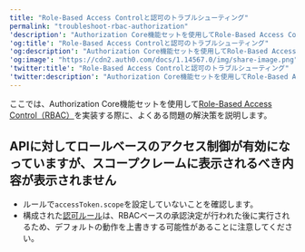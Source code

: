 ---
title: "Role-Based Access Controlと認可のトラブルシューティング"
permalink: "troubleshoot-rbac-authorization"
'description': "Authorization Core機能セットを使用してRole-Based Access Control（RBAC）を実装する際に、よくある問題の解決策を確認します。"
'og:title': "Role-Based Access Controlと認可のトラブルシューティング"
'og:description': "Authorization Core機能セットを使用してRole-Based Access Control（RBAC）を実装する際に、よくある問題の解決策を確認します。"
'og:image': "https://cdn2.auth0.com/docs/1.14567.0/img/share-image.png"
'twitter:title': "Role-Based Access Controlと認可のトラブルシューティング"
'twitter:description': "Authorization Core機能セットを使用してRole-Based Access Control（RBAC）を実装する際に、よくある問題の解決策を確認します。"
---

ここでは、Authorization Core機能セットを使用して[Role-Based Access Control（RBAC）](/docs/ja-jp/manage-users/access-control/rbac)を実装する際に、よくある問題の解決策を説明します。

## APIに対してロールベースのアクセス制御が有効になっていますが、スコープクレームに表示されるべき内容が表示されません

* ルールで`accessToken.scope`を設定していないことを確認します。
* 構成された[認可ルール](/docs/ja-jp/manage-users/access-control/rules-for-authorization-policies)は、RBACベースの承認決定が行われた後に実行されるため、デフォルトの動作を上書きする可能性があることに注意してください。